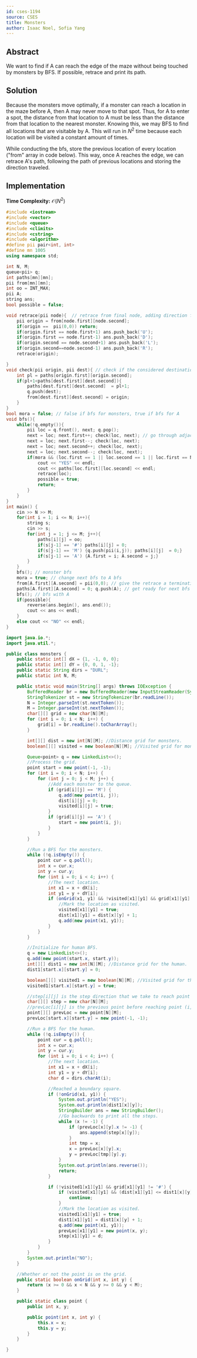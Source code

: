 ```yaml
---
id: cses-1194
source: CSES
title: Monsters
author: Isaac Noel, Sofia Yang
---
```


## Abstract

We want to find if A can reach the edge of the maze without being touched by
monsters by BFS. If possible, retrace and print its path.

## Solution

Because the monsters move optimally, if a monster can reach a location in the
maze before A, then A may never move to that spot. Thus, for A to enter a spot,
the distance from that location to A must be less than the distance from that
location to the nearest monster. Knowing this, we may BFS to find all locations
that are visitable by A. This will run in $N^2$ time because each location will
be visited a constant amount of times.

While conducting the bfs, store the previous location of every location ("from"
array in code below). This way, once A reaches the edge, we can retrace A's
path, following the path of previous locations and storing the direction
traveled.

## Implementation
**Time Complexity:** $\mathcal{O}(N^2)$

<LanguageSection>
<CPPSection>

```cpp
#include <iostream>
#include <vector>
#include <queue>
#include <climits>
#include <cstring>
#include <algorithm>
#define pii pair<int, int>
#define mn 1005
using namespace std;

int N, M;
queue<pii> q;
int paths[mn][mn];
pii from[mn][mn];
int oo = INT_MAX;
pii A;
string ans;
bool possible = false;

void retrace(pii node){  // retrace from final node, adding direction from previous node to a string. This string will be backwards but will be reversed before output.
	pii origin = from[node.first][node.second];
	if(origin ==  pii(0,0)) return;
	if(origin.first == node.first+1) ans.push_back('U');
	if(origin.first == node.first-1) ans.push_back('D');
	if(origin.second == node.second+1) ans.push_back('L');
	if(origin.second==node.second-1) ans.push_back('R');
	retrace(origin);

}
void check(pii origin, pii dest){ // check if the considered destination may be traveled to
	int pl = paths[origin.first][origin.second];
	if(pl+1<paths[dest.first][dest.second]){
		paths[dest.first][dest.second]  = pl+1;
		q.push(dest);
		from[dest.first][dest.second] = origin;
	}
}
bool mora = false; // false if bfs for monsters, true if bfs for A
void bfs(){
	while(!q.empty()){
		pii loc = q.front(), next; q.pop();
		next = loc; next.first++; check(loc, next); // go through adjacent locations
		next = loc; next.first--; check(loc, next);
		next = loc; next.second++; check(loc, next);
		next = loc; next.second--; check(loc, next);
		if(mora && (loc.first == 1 || loc.second == 1 || loc.first == N || loc.second == M)){
			cout << "YES" << endl;
			cout << paths[loc.first][loc.second] << endl;
			retrace(loc);
			possible = true;
			return;
		}
	}
}
int main() {
	cin >> N >> M;
	for(int i = 1; i <= N; i++){
		string s;
		cin >> s;
		for(int j = 1; j <= M; j++){
			paths[i][j] = oo;
			if(s[j-1] == '#') paths[i][j] = 0;
			if(s[j-1] == 'M') {q.push(pii(i,j)); paths[i][j]  = 0;}
			if(s[j-1] == 'A') {A.first = i; A.second = j;}
		}
	}
	bfs(); // monster bfs
	mora = true; // change next bfs to A bfs
	from[A.first][A.second] = pii(0,0); // give the retrace a terminating location
	paths[A.first][A.second] = 0; q.push(A); // get ready for next bfs
	bfs(); // bfs with A
	if(possible){
		reverse(ans.begin(), ans.end());
		cout << ans << endl;
	}
	else cout << "NO" << endl;
}
```
</CPPSection>

<JavaSection>
	
```java
import java.io.*;
import java.util.*;

public class monsters {
	public static int[] dX = {1, -1, 0, 0};
	public static int[] dY = {0, 0, 1, -1};
	public static String dirs = "DURL";
	public static int N, M;

	public static void main(String[] args) throws IOException {
		BufferedReader br = new BufferedReader(new InputStreamReader(System.in));
		StringTokenizer st = new StringTokenizer(br.readLine());
		N = Integer.parseInt(st.nextToken());
		M = Integer.parseInt(st.nextToken());
		char[][] grid = new char[N][M];
		for (int i = 0; i < N; i++) {
			grid[i] = br.readLine().toCharArray();
		}

		int[][] dist = new int[N][M]; //Distance grid for monsters.
		boolean[][] visited = new boolean[N][M]; //Visited grid for monsters.

		Queue<point> q = new LinkedList<>();
		//Process the grid.
		point start = new point(-1, -1);
		for (int i = 0; i < N; i++) {
			for (int j = 0; j < M; j++) {
				//Add each monster to the queue.
				if (grid[i][j] == 'M') {
					q.add(new point(i, j));
					dist[i][j] = 0;
					visited[i][j] = true;
				}
				if (grid[i][j] == 'A') {
					start = new point(i, j);
				}
			}
		}

		//Run a BFS for the monsters.
		while (!q.isEmpty()) {
			point cur = q.poll();
			int x = cur.x;
			int y = cur.y;
			for (int i = 0; i < 4; i++) {
				//The next location.
				int x1 = x + dX[i];
				int y1 = y + dY[i];
				if (onGrid(x1, y1) && !visited[x1][y1] && grid[x1][y1] != '#') {
					//Mark the location as visited.
					visited[x1][y1] = true;
					dist[x1][y1] = dist[x][y] + 1;
					q.add(new point(x1, y1));
				}
			}
		}

		//Initialize for human BFS.
		q = new LinkedList<>();
		q.add(new point(start.x, start.y));
		int[][] dist1 = new int[N][M]; //Distance grid for the human.
		dist1[start.x][start.y] = 0;

		boolean[][] visited1 = new boolean[N][M]; //Visited grid for the human.
		visited1[start.x][start.y] = true;

		//step[i][j] is the step direction that we take to reach point (i, j).
		char[][] step = new char[N][M];
		//prevLoc[i][j] is the previous point before reaching point (i, j).
		point[][] prevLoc = new point[N][M];
		prevLoc[start.x][start.y] = new point(-1, -1);

		//Run a BFS for the human.
		while (!q.isEmpty()) {
			point cur = q.poll();
			int x = cur.x;
			int y = cur.y;
			for (int i = 0; i < 4; i++) {
				//The next location.
				int x1 = x + dX[i];
				int y1 = y + dY[i];
				char d = dirs.charAt(i);

				//Reached a boundary square.
				if (!onGrid(x1, y1)) {
					System.out.println("YES");
					System.out.println(dist1[x][y]);
					StringBuilder ans = new StringBuilder();
					//Go backwards to print all the steps.
					while (x != -1) {
						if (prevLoc[x][y].x != -1) {
							ans.append(step[x][y]);
						}
						int tmp = x;
						x = prevLoc[x][y].x;
						y = prevLoc[tmp][y].y;
					}
					System.out.println(ans.reverse());
					return;
				}

				if (!visited1[x1][y1] && grid[x1][y1] != '#') {
					if (visited[x1][y1] && (dist[x1][y1] <= dist1[x][y] + 1)) {
						continue;
					}
					//Mark the location as visited.
					visited1[x1][y1] = true;
					dist1[x1][y1] = dist1[x][y] + 1;
					q.add(new point(x1, y1));
					prevLoc[x1][y1] = new point(x, y);
					step[x1][y1] = d;
				}
			}
		}
		System.out.println("NO");
	}

	//Whether or not the point is on the grid.
	public static boolean onGrid(int x, int y) {
		return (x >= 0 && x < N && y >= 0 && y < M);
	}

	public static class point {
		public int x, y;

		public point(int x, int y) {
			this.x = x;
			this.y = y;
		}
	}

}

```
</JavaSection>
</LanguageSection>
